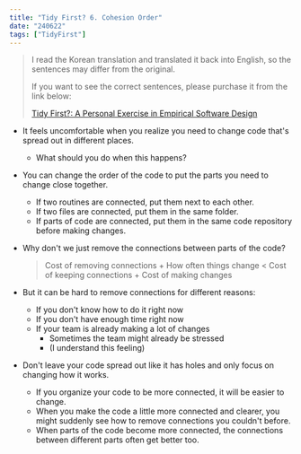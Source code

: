 ```yaml
---
title: "Tidy First? 6. Cohesion Order"
date: "240622"
tags: ["TidyFirst"]
---
```


> I read the Korean translation and translated it back into English, so the sentences may differ from the original.
>
> If you want to see the correct sentences, please purchase it from the link below:
>
> [Tidy First?: A Personal Exercise in Empirical Software Design](https://www.amazon.com/Tidy-First-Personal-Exercise-Empirical/dp/1098151240)

- It feels uncomfortable when you realize you need to change code that's spread out in different places.
  - What should you do when this happens?
- You can change the order of the code to put the parts you need to change close together.

  - If two routines are connected, put them next to each other.
  - If two files are connected, put them in the same folder.
  - If parts of code are connected, put them in the same code repository before making changes.

- Why don't we just remove the connections between parts of the code?

  > Cost of removing connections + How often things change < Cost of keeping connections + Cost of making changes

- But it can be hard to remove connections for different reasons:
  - If you don't know how to do it right now
  - If you don't have enough time right now
  - If your team is already making a lot of changes
    - Sometimes the team might already be stressed
    - (I understand this feeling)
- Don't leave your code spread out like it has holes and only focus on changing how it works.
  - If you organize your code to be more connected, it will be easier to change.
  - When you make the code a little more connected and clearer, you might suddenly see how to remove connections you couldn't before.
  - When parts of the code become more connected, the connections between different parts often get better too.
